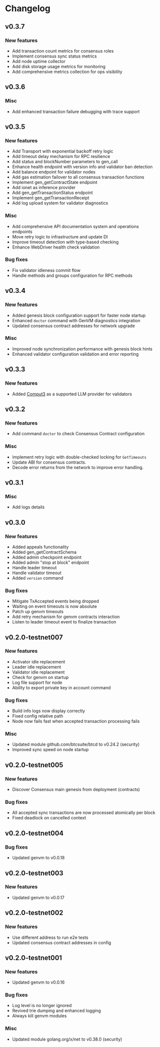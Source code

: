 # Changelog

## v0.3.7

### New features

- Add transaction count metrics for consensus roles
- Implement consensus sync status metrics
- Add node uptime collector
- Add disk storage usage metrics for monitoring
- Add comprehensive metrics collection for ops visibility

## v0.3.6

### Misc

- Add enhanced transaction failure debugging with trace support

## v0.3.5

### New features

- Add Transport with exponential backoff retry logic
- Add timeout delay mechanism for RPC resilience
- Add status and blockNumber parameters to gen_call
- Enhance health endpoint with version info and validator ban detection
- Add balance endpoint for validator nodes
- Add gas estimation failover to all consensus transaction functions
- Implement gen_getContractState endpoint
- Add ionet as inference provider
- Add gen_getTransactionStatus endpoint
- Implement gen_getTransactionReceipt
- Add log upload system for validator diagnostics

### Misc

- Add comprehensive API documentation system and operations endpoints
- Move retry logic to infrastructure and update DI
- Improve timeout detection with type-based checking
- Enhance WebDriver health check validation

### Bug fixes

- Fix validator idleness commit flow
- Handle methods and groups configuration for RPC methods

## v0.3.4

### New features

- Added genesis block configuration support for faster node startup
- Enhanced `doctor` command with GenVM diagnostics integration
- Updated consensus contract addresses for network upgrade

### Misc

- Improved node synchronization performance with genesis block hints
- Enhanced validator configuration validation and error reporting

## v0.3.3

### New features

- Added [Comput3](/validators/setup-guide#genvm-configuration) as a supported LLM provider for validators

## v0.3.2

### New features

- Add command `doctor` to check Consensus Contract configuration

### Misc

- Implement retry logic with double-checked locking for `GetTimeouts`
- Update ABI for consensus contracts.
- Decode error returns from the network to improve error handling.

## v0.3.1

### Misc

- Add logs details

## v0.3.0

### New features

- Added appeals functionality
- Added gen_getContractSchema
- Added admin checkpoint endpoint
- Added admin "stop at block" endpoint
- Handle leader timeout
- Handle validator timeout
- Added `version` command

### Bug fixes

- Mitigate TxAccepted events being dropped
- Waiting on event timeouts is now absolute
- Patch up genvm timeouts
- Add retry mechanism for genvm contracts interaction
- Listen to leader timeout event to finalize transaction

## v0.2.0-testnet007

### New features

- Activator idle replacement
- Leader idle replacement
- Validator idle replacement
- Check for genvm on startup
- Log file support for node
- Ability to export private key in account command

### Bug fixes

- Build info logs now display correctly
- Fixed config relative path
- Node now fails fast when accepted transaction processing fails

### Misc

- Updated module github.com/btcsuite/btcd to v0.24.2 (security)
- Improved sync speed on node startup

## v0.2.0-testnet005

### New features

- Discover Consensus main genesis from deployment (contracts)

### Bug fixes

- All accepted sync transactions are now processed atomically per block
- Fixed deadlock on cancelled context

## v0.2.0-testnet004

### Bug fixes

- Updated genvm to v0.0.18

## v0.2.0-testnet003

### New features

- Updated genvm to v0.0.17

## v0.2.0-testnet002

### New features

- Use different address to run e2e tests
- Updated consensus contract addresses in config

## v0.2.0-testnet001

### New features

- Updated genvm to v0.0.16

### Bug fixes

- Log level is no longer ignored
- Revived trie dumping and enhanced logging
- Always kill genvm modules

### Misc

- Updated module golang.org/x/net to v0.38.0 (security)